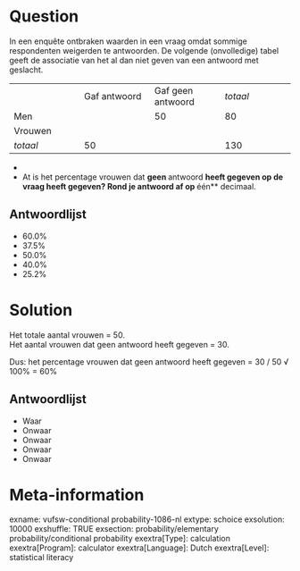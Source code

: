 Question
========
In een enquête ontbraken waarden in een vraag omdat sommige respondenten weigerden te antwoorden. De volgende (onvolledige) tabel geeft de associatie van het al dan niet geven van een antwoord met geslacht.  
  

<table class="fr-dashed-borders fr-alternate-rows tvcss_2 tvcss_3"> <colgroup> <col style="width: 25%" /> <col style="width: 25%" /> <col style="width: 25%" /> <col style="width: 25%" /> </colgroup> <tbody> <tr class="odd"> <td class="tvcss_4"><br /> </td> <td class="tvcss_5 tvcss_6">Gaf antwoord<br /> </td> <td class="tvcss_7 tvcss_6">Gaf geen antwoord<br /> </td> <td class="tvcss_8 tvcss_6"><em>totaal</em><br /> </td> </tr> <tr class="even"> <td class="tvcss_4">Men</td> <td class="tvcss_5 tvcss_6"><br /> </td> <td class="tvcss_7 tvcss_6">50</td> <td class="tvcss_8 tvcss_6">80<br /> </td> </tr> <tr class="odd"> <td class="tvcss_4">Vrouwen<br /> </td> <td class="tvcss_5 tvcss_6"><br /> </td> <td class="tvcss_7 tvcss_6"><br /> </td> <td class="tvcss_8 tvcss_6"><br /> </td> </tr> <tr class="even"> <td class="tvcss_4"><em>totaal</em><br /> </td> <td class="tvcss_5 tvcss_6">50<br /> </td> <td class="tvcss_7 tvcss_6"><em><br /> </em></td> <td class="tvcss_8 tvcss_6">130<em><br /> </em></td> </tr> </tbody> </table>

*
* At is het percentage vrouwen dat **geen **antwoord **heeft gegeven op de vraag heeft gegeven? Rond je antwoord af op **één** decimaal.

Antwoordlijst
----------
* 60.0%
* 37.5%
* 50.0%
* 40.0%
* 25.2%

Solution
========

Het totale aantal vrouwen = 50.  
Het aantal vrouwen dat geen antwoord heeft gegeven = 30.  
  
Dus: het percentage vrouwen dat geen antwoord heeft gegeven = 30 / 50 √ 100% = 60%

Antwoordlijst
----------
* Waar
* Onwaar
* Onwaar
* Onwaar
* Onwaar

Meta-information
================
exname: vufsw-conditional probability-1086-nl
extype: schoice
exsolution: 10000
exshuffle: TRUE
exsection: probability/elementary probability/conditional probability
exextra[Type]: calculation
exextra[Program]: calculator
exextra[Language]: Dutch
exextra[Level]: statistical literacy

